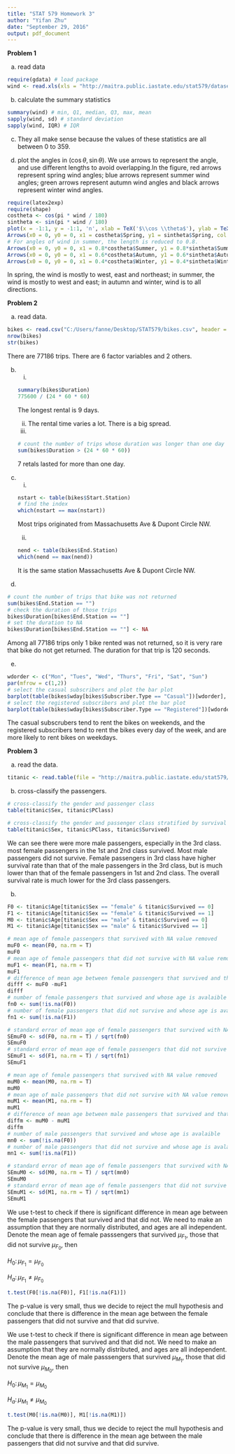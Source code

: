 ```yaml
---
title: "STAT 579 Homework 3"
author: "Yifan Zhu"
date: "September 29, 2016"
output: pdf_document
---
```


**Problem 1**

(a) read data

```r
require(gdata) # load package
wind <- read.xls(xls = "http://maitra.public.iastate.edu/stat579/datasets/wind.xls", perl = "C:/Perl64/bin/perl.exe") # read xls file and assign it to a data frame
```

(b) calculate the summary statistics

```r
summary(wind) # min, Q1, median, Q3, max, mean
sapply(wind, sd) # standard deviation
sapply(wind, IQR) # IQR
```

(c) They all make sense because the values of these statistics are all between 0 to 359.

(d) plot the angles in $(\cos \theta, \sin \theta)$. We use arrows to represent the angle, and use different lengths to avoid overlapping.In the figure, red arrows represent spring wind angles; blue arrows represent summer wind angles; green arrows represent autumn wind angles and black arrows represent winter wind angles.
```r
require(latex2exp)
require(shape)
costheta <- cos(pi * wind / 180)
sintheta <- sin(pi * wind / 180)
plot(x = -1:1, y = -1:1, 'n', xlab = TeX('$\\cos \\theta$'), ylab = TeX('$\\sin \\theta$'), main = "Wind Angles in Spring, Summer, Autumn and Winter") 
Arrows(x0 = 0, y0 = 0, x1 = costheta$Spring, y1 = sintheta$Spring, col = "red")
# For angles of wind in summer, the length is reduced to 0.8.
Arrows(x0 = 0, y0 = 0, x1 = 0.8*costheta$Summer, y1 = 0.8*sintheta$Summer, col = "blue") 
Arrows(x0 = 0, y0 = 0, x1 = 0.6*costheta$Autumn, y1 = 0.6*sintheta$Autumn, col = "green") 
Arrows(x0 = 0, y0 = 0, x1 = 0.4*costheta$Winter, y1 = 0.4*sintheta$Winter, col = "black")
```

In spring, the wind is mostly to west, east and northeast; in summer, the wind is mostly to west and east; in autumn and winter, wind is to all directions.

\newpage

**Problem 2**

(a) read data.
```r
bikes <- read.csv("C:/Users/fanne/Desktop/STAT579/bikes.csv", header = T)
nrow(bikes)
str(bikes)
```

There are 77186 trips. There are 6 factor variables and 2 others.

(b) 
    i. 
    ```r
    summary(bikes$Duration) 
    775600 / (24 * 60 * 60)
    ```
    The longest rental is 9 days.
    ii. The rental time varies a lot. There is a big spread.
    iii. 
    ```r
    # count the number of trips whose duration was longer than one day
    sum(bikes$Duration > (24 * 60 * 60)) 
    ```
    7 retals lasted for more than one day.
    
(c) 
    i. 
    ```r
    nstart <- table(bikes$Start.Station) 
    # find the index
    which(nstart == max(nstart)) 
    ```
    
    Most trips originated from Massachusetts Ave & Dupont Circle NW.
    
    ii. 
    ```r
    nend <- table(bikes$End.Station)
    which(nend == max(nend))
    ```
    It is the same station Massachusetts Ave & Dupont Circle NW.
    
(d)

```r
# count the number of trips that bike was not returned
sum(bikes$End.Station == "") 
# check the duration of those trips
bikes$Duration[bikes$End.Station == ""] 
# set the duration to NA
bikes$Duration[bikes$End.Station == ""] <- NA 
```

Among all 77186 trips only 1 bike rented was not returned, so it is very rare that bike do not get returned. The duration for that trip is 120 seconds.

(e) 
```r
wdorder <- c("Mon", "Tues", "Wed", "Thurs", "Fri", "Sat", "Sun")
par(mfrow = c(1,2))
# select the casual subscribers and plot the bar plot
barplot(table(bikes$wday[bikes$Subscriber.Type == "Casual"])[wdorder], main = "Casual Subscirbers' Bike Rentals" )
# select the registered subscribers and plot the bar plot
barplot(table(bikes$wday[bikes$Subscriber.Type == "Registered"])[wdorder], main = "Registered Subscribers' Bike Rentals") 
```

The casual subscrubers tend to rent the bikes on weekends, and the registered subscribers tend to rent the bikes every day of the week, and are more likely to rent bikes on weekdays.

\newpage

**Problem 3**

(a) read the data.
```r
titanic <- read.table(file = "http://maitra.public.iastate.edu/stat579/datasets/titanic.txt", header = T, sep = ",")
```
(b) cross-classify the passengers.
```r
# cross-classify the gender and passenger class
table(titanic$Sex, titanic$PClass)

# cross-classify the gender and passenger class stratified by survival status
table(titanic$Sex, titanic$PClass, titanic$Survived)

```

We can see there were more male passengers, especially in the 3rd class. most female passengers in the 1st and 2nd class survived. Most male passengers did not survive. Female passengers in 3rd class have higher survival rate than that of the male passengers in the 3rd class, but is much lower than that of the female passengers in 1st and 2nd class. The overall survival rate is much lower for the 3rd class passengers.

(b) 
```r
F0 <- titanic$Age[titanic$Sex == "female" & titanic$Survived == 0]
F1 <- titanic$Age[titanic$Sex == "female" & titanic$Survived == 1]
M0 <- titanic$Age[titanic$Sex == "male" & titanic$Survived == 0] 
M1 <- titanic$Age[titanic$Sex == "male" & titanic$Survived == 1]

# mean age of female passengers that survived with NA value removed
muF0 <- mean(F0, na.rm = T)
muF0
# mean age of female passengers that did not survive with NA value removed
muF1 <- mean(F1, na.rm = T) 
muF1
# difference of mean age between female passengers that survived and that did not
difff <- muF0 -muF1
difff
# number of female passengers that survived and whose age is avalaible
fn0 <- sum(!is.na(F0))
# number of female passengers that did not survive and whose age is avalaible
fn1 <- sum(!is.na(F1))

# standard error of mean age of female passengers that survived with NA value removed
SEmuF0 <- sd(F0, na.rm = T) / sqrt(fn0)
SEmuF0
# standard error of mean age of female passengers that did not survive with NA value removed
SEmuF1 <- sd(F1, na.rm = T) / sqrt(fn1)
SEmuF1

# mean age of female passengers that survived with NA value removed
muM0 <- mean(M0, na.rm = T) 
muM0
# mean age of male passengers that did not survive with NA value removed
muM1 <- mean(M1, na.rm = T)
muM1
# difference of mean age between male passengers that survived and that did not
diffm <- muM0 - muM1
diffm
# number of male passengers that survived and whose age is avalaible
mn0 <- sum(!is.na(F0))
# number of male passengers that did not survive and whose age is avalaible
mn1 <- sum(!is.na(F1))

# standard error of mean age of female passengers that survived with NA value removed
SEmuM0 <- sd(M0, na.rm = T) / sqrt(mn0)
SEmuM0
# standard error of mean age of female passengers that did not survive with NA value removed
SEmuM1 <- sd(M1, na.rm = T) / sqrt(mn1)
SEmuM1
```

We use t-test to check if there is significant difference in mean age between the female passengers that survived and that did not. We need to make an assumption that they are normally distributed, and ages are all independent. Denote the mean age of female passsengers that survived $\mu_{F_1}$, those that did not survive $\mu_{F_0}$, then

$H_0: \, \mu_{F_1} = \mu_{F_0}$

$H_a: \, \mu_{F_1} \neq \mu_{F_0}$
```r
t.test(F0[!is.na(F0)], F1[!is.na(F1)])
```
The p-value is very small, thus we decide to reject the mull hypothesis and conclude that there is difference in the mean age between the female passengers that did not survive and that did survive.

We use t-test to check if there is significant difference in mean age between the male passengers that survived and that did not. We need to make an assumption that they are normally distributed, and ages are all independent. Denote the mean age of male passsengers that survived $\mu_{M_1}$, those that did not survive $\mu_{M_0}$, then

$H_0: \, \mu_{M_1} = \mu_{M_0}$

$H_a: \, \mu_{M_1} \neq \mu_{M_0}$
```r
t.test(M0[!is.na(M0)], M1[!is.na(M1)])
```
The p-value is very small, thus we decide to reject the mull hypothesis and conclude that there is difference in the mean age between the male passengers that did not survive and that did survive.

